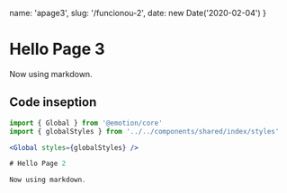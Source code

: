 
<Global styles={globalStyles} />

  name: 'apage3',
  slug: '/funcionou-2',
  date: new Date('2020-02-04')
}

# Hello Page 3

Now using markdown.

## Code inseption

```jsx
import { Global } from '@emotion/core'
import { globalStyles } from '../../components/shared/index/styles'

<Global styles={globalStyles} />

# Hello Page 2

Now using markdown.
```
